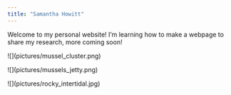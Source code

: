 ```yaml
---
title: "Samantha Howitt"
---
```


Welcome to my personal website! I'm learning how to make a webpage to share my research, more coming soon!

\![\](pictures/mussel_cluster.png)

\![\](pictures/mussels_jetty.png)

\![\](pictures/rocky_intertidal.jpg)

